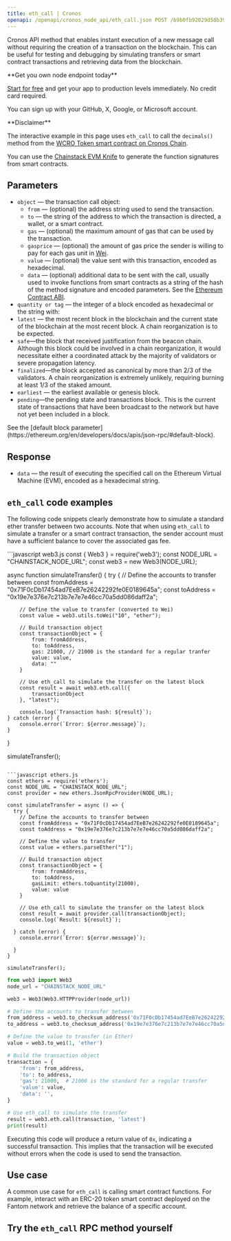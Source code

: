 ---
title: eth_call | Cronos
openapi: /openapi/cronos_node_api/eth_call.json POST /b9b0fb92029d58b396139a9e89cf479b
---

Cronos API method that enables instant execution of a new message call without requiring the creation of a transaction on the blockchain. This can be useful for testing and debugging by simulating transfers or smart contract transactions and retrieving data from the blockchain.

<Check>
**Get you own node endpoint today**

[Start for free](https://console.chainstack.com/) and get your app to production levels immediately. No credit card required.

You can sign up with your GitHub, X, Google, or Microsoft account.
</Check>

<Note>
**Disclaimer**

The interactive example in this page uses `eth_call` to call the `decimals()` method from the [WCRO Token smart contract on Cronos Chain](https://cronoscan.com/token/0x5c7f8a570d578ed84e63fdfa7b1ee72deae1ae23#readContract).

You can use the [Chainstack EVM Knife](https://web3tools.chainstacklabs.com/generate-solidity-functions-signature) to generate the function signatures from smart contracts.
</Note>


## Parameters

* `object` — the transaction call object:
  + `from` — (optional) the address string used to send the transaction.
  + `to` — the string of the address to which the transaction is directed, a wallet, or a smart contract.
  + `gas` — (optional) the maximum amount of gas that can be used by the transaction.
  + `gasprice` — (optional) the amount of gas price the sender is willing to pay for each gas unit in [Wei](https://ethereum.org/en/developers/docs/intro-to-ether/#denominations).
  + `value` — (optional) the value sent with this transaction, encoded as hexadecimal.
  + `data` — (optional) additional data to be sent with the call, usually used to invoke functions from smart contracts as a string of the hash of the method signature and encoded parameters. See the [Ethereum Contract ABI](https://solidity.readthedocs.io/en/latest/abi-spec.html).
* `quantity or tag` — the integer of a block encoded as hexadecimal or the string with:
* `latest` — the most recent block in the blockchain and the current state of the blockchain at the most recent block. A chain reorganization is to be expected.
* `safe`—the block that received justification from the beacon chain. Although this block could be involved in a chain reorganization, it would necessitate either a coordinated attack by the majority of validators or severe propagation latency.
* `finalized`—the block accepted as canonical by more than 2/3 of the validators. A chain reorganization is extremely unlikely, requiring burning at least 1/3 of the staked amount.
* `earliest` — the earliest available or genesis block.
* `pending`—the pending state and transactions block. This is the current state of transactions that have been broadcast to the network but have not yet been included in a block.

<Note>
See the [default block parameter](https://ethereum.org/en/developers/docs/apis/json-rpc/#default-block).
</Note>


## Response

* `data` — the result of executing the specified call on the Ethereum Virtual Machine (EVM), encoded as a hexadecimal string.

## `eth_call` code examples

The following code snippets clearly demonstrate how to simulate a standard ether transfer between two accounts. Note that when using `eth_call` to simulate a transfer or a smart contract transaction, the sender account must have a sufficient balance to cover the associated gas fee.

<CodeGroup>
```javascript web3.js
const { Web3 } = require('web3');
const NODE_URL = "CHAINSTACK_NODE_URL";
const web3 = new Web3(NODE_URL);

async function simulateTransfer() {
    try {
        // Define the accounts to transfer between
        const fromAddress = "0x71F0cDb17454ad7EeB7e26242292fe0E0189645a";
        const toAddress = "0x19e7e376e7c213b7e7e7e46cc70a5dd086daff2a";

        // Define the value to transfer (converted to Wei)
        const value = web3.utils.toWei("10", "ether");

        // Build transaction object
        const transactionObject = {
            from: fromAddress,
            to: toAddress,
            gas: 21000, // 21000 is the standard for a regular tranfer
            value: value,
            data: ""
        }

        // Use eth_call to simulate the transfer on the latest block
        const result = await web3.eth.call({
            transactionObject
        }, "latest");

        console.log(`Transaction hash: ${result}`);
    } catch (error) {
        console.error(`Error: ${error.message}`);
    }
}

simulateTransfer();
```

```javascript ethers.js
const ethers = require('ethers');
const NODE_URL = "CHAINSTACK_NODE_URL";
const provider = new ethers.JsonRpcProvider(NODE_URL);

const simulateTransfer = async () => {
  try {    
    // Define the accounts to transfer between
    const fromAddress = "0x71F0cDb17454ad7EeB7e26242292fe0E0189645a";
    const toAddress = "0x19e7e376e7c213b7e7e7e46cc70a5dd086daff2a";

    // Define the value to transfer
    const value = ethers.parseEther("1");

    // Build transaction object
    const transactionObject = {
        from: fromAddress,
        to: toAddress,
        gasLimit: ethers.toQuantity(21000),
        value: value
    }

    // Use eth_call to simulate the transfer on the latest block
    const result = await provider.call(transactionObject);
    console.log(`Result: ${result}`);

  } catch (error) {
    console.error(`Error: ${error.message}`);

  }
}

simulateTransfer();
```

```python web3.py
from web3 import Web3  
node_url = "CHAINSTACK_NODE_URL"

web3 = Web3(Web3.HTTPProvider(node_url)) 

# Define the accounts to transfer between
from_address = web3.to_checksum_address('0x71F0cDb17454ad7EeB7e26242292fe0E0189645a')
to_address = web3.to_checksum_address('0x19e7e376e7c213b7e7e7e46cc70a5dd086daff2a')

# Define the value to transfer (in Ether)
value = web3.to_wei(1, 'ether')

# Build the transaction object
transaction = {
    'from': from_address,
    'to': to_address,
    'gas': 21000,  # 21000 is the standard for a regular transfer
    'value': value,
    'data': '',
}

# Use eth_call to simulate the transfer
result = web3.eth.call(transaction, 'latest')
print(result)
```
</CodeGroup>


Executing this code will produce a return value of `0x`, indicating a successful transaction. This implies that the transaction will be executed without errors when the code is used to send the transaction.

## Use case

A common use case for `eth_call` is calling smart contract functions. For example, interact with an ERC-20 token smart contract deployed on the Fantom network and retrieve the balance of a specific account.

## Try the `eth_call` RPC method yourself